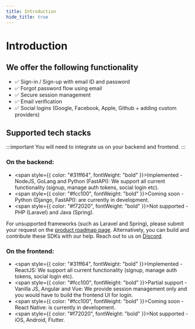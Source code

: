 ```yaml
---
title: Introduction
hide_title: true
---
```


# Introduction

## We offer the following functionality
- ✅ Sign-in / Sign-up with email ID and password
- ✅ Forgot password flow using email
- ✅ Secure session management
- ✅ Email verification
- ✅ Social logins (Google, Facebook, Apple, Github + adding custom providers)


## Supported tech stacks

:::important
You will need to integrate us on your backend and frontend.
:::

### On the backend:
- <span style={{
    color: "#31ff64",
    fontWeight: "bold"
}}>Implemented - NodeJS, GoLang and Python (FastAPI)</span>: We support all current functionality (signup, manage auth tokens, social login etc).
- <span style={{
    color: "#fcc100",
    fontWeight: "bold"
}}>Coming soon - Python (Django, FastAPI)</span>: are currently in development.
- <span style={{
    color: "#f72020",
    fontWeight: "bold"
}}>Not supported - PHP (Laravel) and Java (Spring)</span>. 

For unsupported frameworks (such as Laravel and Spring), please submit your request on the [product roadmap page](https://supertokens.io/product-roadmap). Alternatively, you can build and contribute these SDKs with our help. Reach out to us on [Discord](https://supertokens.io/discord).

### On the frontend:
- <span style={{
    color: "#31ff64",
    fontWeight: "bold"
}}>Implemented - ReactJS</span>: We support all current functionality (signup, manage auth tokens, social login etc).
- <span style={{
    color: "#fcc100",
    fontWeight: "bold"
}}>Partial support - Vanilla JS, Angular and Vue</span>: We provide session management only and you would have to build the frontend UI for login.
- <span style={{
    color: "#fcc100",
    fontWeight: "bold"
}}>Coming soon - React Native</span>: is currently in development.
- <span style={{
    color: "#f72020",
    fontWeight: "bold"
}}>Not supported - iOS, Android, Flutter</span>.